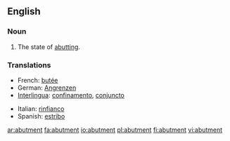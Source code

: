 ==English==

===Noun===
{{en-noun}}

# {{italbrac|especially of an object}} The state of [[abutting]].
 
===Translations===
{{trans-top|state of abutting}}
*French: [[butée]]
*German: [[Angrenzen]]
*[[Interlingua]]: [[confinamento]], [[conjuncto]]
{{trans-mid}}
*Italian: [[rinfianco]]
*Spanish: [[estribo]]
{{trans-bottom}}

[[ar:abutment]]
[[fa:abutment]]
[[io:abutment]]
[[pl:abutment]]
[[fi:abutment]]
[[vi:abutment]]